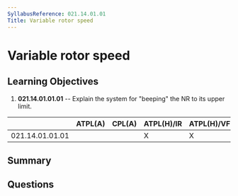 ```yaml
---
SyllabusReference: 021.14.01.01
Title: Variable rotor speed
---
```


# Variable rotor speed

## Learning Objectives

1.  **021.14.01.01.01** -- Explain the system for "beeping" the NR to its upper
    limit.

|                 | ATPL(A) | CPL(A) | ATPL(H)/IR | ATPL(H)/VFR | CPL(H) | IR | CBIR(A) |
| --------------- | ------- | ------ | ---------- | ----------- | ------ | -- | ------- |
| 021.14.01.01.01 |         |        | X          | X           | X      |    |         |

## Summary

## Questions
